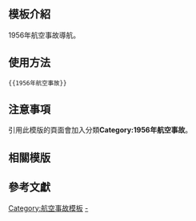<includeonly><!-- 在這裡加入模板的保護標識 --></includeonly><noinclude>{{Documentation subpage}}</noinclude>
<!-- 在本行下編輯模板說明 -->

== 模板介紹 ==

1956年航空事故導航。

==使用方法==

<pre>{{1956年航空事故}}</pre>

== 注意事項 ==

引用此模版的頁面會加入分類'''Category:1956年航空事故'''。

== 相關模版 ==

{{歷年航空事故模板}}

== 參考文獻 ==

<includeonly>
<!-- 本行下加入模板的分類 -->
[[Category:航空事故模板]]
[[Category:1956年航空事故|-]]
</includeonly>